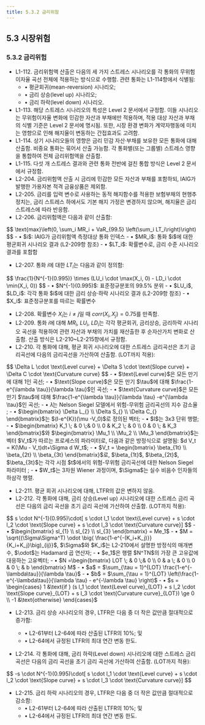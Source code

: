 ```yaml
---
title: 5.3.2 금리위험
---
```

## 5.3 시장위험
### 5.3.2 금리위험

- L1-112. 금리위험액 산출은 다음의 세 가지 스트레스 시나리오를 각 통화의 무위험이자율 곡선 전체에 적용하는 방식으로 수행함. 관련 통화는 L1-114항에서 식별됨:
  - • 평균회귀(mean-reversion) 시나리오;
  - • 금리 상승(level up) 시나리오;
  - • 금리 하락(level down) 시나리오.
- L1-113. 해당 스트레스 시나리오의 특성은 Level 2 문서에서 규정함. 이들 시나리오는 무위험이자율 변화에 민감한 자산과 부채에만 적용하며, 적용 대상 자산과 부채의 식별 기준은 Level 2 문서에 명시됨. 또한, 시장 환경 변화가 계약자행동에 미치는 영향으로 인해 해지율이 변동하는 간접효과도 고려함.
- L1-114. 상기 시나리오들의 영향은 금리 민감 자산·부채를 보유한 모든 통화에 대해 산출함. 비중요 통화는 묶어서 산출 가능함. 각 통화별(또는 그룹별) 스트레스 영향을 통합하여 전체 금리위험액을 산출함.
- L1-115. 다섯 개 스트레스 결과와 관련 통화 전반에 걸친 통합 방식은 Level 2 문서에서 규정함.
- L2-204. 금리위험액 산출 시 금리에 민감한 모든 자산과 부채를 포함하되, IAIG가 발행한 가용자본 적격 금융상품은 제외함.
- L2-205. 금리를 입력 변수로 사용하는 동적 해지함수를 적용한 보험부채의 현행추정치는, 금리 스트레스 하에서도 기본 해지 가정은 변경하지 않으며, 해지율은 금리 스트레스에 따라 반응함.
- L2-206. 금리위험액은 다음과 같이 산출함:
<GMath title="금리위험액">
$$
\text{max}\left(0, \sum_i MR_i + VaR_{99.5} \left(\sum_i LT_i\right)\right)
$$
</GMath>
<GCmt>
- • $i$: IAIG가 금리위험액 측정대상 통화 인덱스
- • $MR_i$: 통화 $i$에 대한 평균회귀 시나리오 결과 (L2-209항 참조)  
- • $LT_i$: 확률변수로, 금리 수준 시나리오 결과를 포함함
</GCmt>

- L2-207. 통화 $i$에 대한 $LT_i$는 다음과 같이 정의함:
<GMath title ="LT">
$$
\frac{1}{N^{-1}(0.995)} \times (LU_i \cdot \max(X_i, 0) - LD_i \cdot \min(X_i, 0))
$$
</GMath>
<GCmt>
- • $N^{-1}(0.995)$: 표준정규분포의 99.5% 분위  
- • $LU_i$, $LD_i$: 각각 통화 $i$에 대한 금리 상승·하락 시나리오 결과 (L2-209항 참조)  
- • $X_i$: 표준정규분포를 따르는 확률변수
</GCmt>

- L2-208. 확률변수 $X_i$는 $i \ne j$일 때 $corr(X_i, X_j) = 0.75$를 만족함.
- L2-209. 통화 $i$에 대해 $MR_i$, $LU_i$, $LD_i$는 각각 평균회귀, 금리상승, 금리하락 시나리오 곡선을 적용하여 관련 자산과 부채의 가치를 재산출한 후 순자산가치 변화로 산출함. 산출 방식은 L2-210~L2-215항에서 규정함.
- L2-210. 각 통화에 대해, 평균 회귀 시나리오에 대한 스트레스 금리곡선은 초기 금리곡선에 다음의 금리곡선을 가산하여 산출함. (LOT까지 적용):
<GMath title="평균 회귀 시나리오 금리곡선">
$$
\Delta L \cdot \text{Level curve} + \Delta S \cdot \text{Slope curve} + \Delta C \cdot \text{Curvature curve}  
$$
</GMath>
<GCmt>
- • $\text{Level curve}$은 모든 만기에 대해 1인 곡선;
- • $\text{Slope curve}$은 모든 만기 $\tau$에 대해 $\frac{1-e^{\lambda \tau}}{\lambda \tau}$인 곡선;
- • $\text{Curvature curve}$은 모든 만기 $\tau$에 대해 $\frac{1-e^{\lambda \tau}}{\lambda \tau} -e^{\lambda \tau}$인 곡선;
- • 𝜆는 Nelson Siegel 모델에서 위험-무위험 금리곡선의 지수 감소율 <GTooltipIcon desc="Diebold, F.X. and Li, C (2006) Forecasting the Term Structure of Government Bond Yields in Journal of Econometrics, 130, 337-364"/>;
- • $\begin{bmatrix}
        \Delta L_{} \\
        \Delta S_{} \\
        \Delta C_{}
    \end{bmatrix}$는 $(I-e^{K})(\mu -V_0)$로 정의된 벡터;
- • $I$는 3x3 단위 행렬;
- • $\begin{bmatrix}
        K_1 \; & 0 \;& 0 \\
        0 & K_2  \; & 0 \\
        0 & 0 \; & K_3
      \end{bmatrix}$와 $\begin{bmatrix}
        \Mu_1 \\
        \Mu_2 \\
        \Mu_3
    \end{bmatrix}$는 벡터 $V_t$가 따르는 프로세스의 파라미터로, 다음과 같은 방정식으로 설명됨: $d V_t = K(\Mu - V_t)dt+\Sigma d W_t$;
- • $V_t = \begin{bmatrix}
        \beta_{1t} \\
        \beta_{2t} \\
        \beta_{3t}
    \end{bmatrix}$로, $\beta_{1t}$, $\beta_{2t}$, $\beta_{3t}$는 각각 시점 $t$에서의 위험-무위험 금리곡선에 대한 Nelson Siegel 파라미터 <GTooltipIcon desc="Diebold, F.X. and Li, C (2006) Forecasting the Term Structure of Government Bond Yields in Journal of Econometrics, 130, 337-364"/>;
- • $W_t$는 3차원 Wiener 과정이며, $\Sigma$는 실수 비음수 인자들의 하삼각 행렬.
</GCmt>

- L2-211. 평균 회귀 시나리오에 대해, LTFR의 값은 변하지 않음.
- L2-212. 각 통화에 대해, 금리 상승(Level up) 시나리오에 대한 스트레스 금리 곡선은 다음의 금리 곡선을 초기 금리 곡선에 가산하여 산출함. (LOT까지 적용):

<GMath title ="금리 상승 시나리오 금리 곡선">
$$
s \cdot N^{-1}(0.995)\cdot[ s \cdot l_1 \cdot \text{Level curve} + s \cdot l_2 \cdot \text{Slope curve} + s \cdot l_3 \cdot \text{Curvature curve}]  
$$
</GMath>
<GCmt>
- • $\begin{bmatrix}
        sl_{1} \\
        sl_{2} \\
        sl_{3}
    \end{bmatrix} = Me_1$  
- • $M = \sqrt{(\Sigma\Sigma^T) \odot \big( \frac{1-e^{-(K_i+K_j)}}{K_i+K_j}\big)_{ij}}$, $\Sigma$와 $K_i$는 L2-210에서 설명한 방정식의 매개변수, $\odot$는 Hadamard 곱 연산자;
- • $e_1$은 행렬 $N^TN$의 가장 큰 고유값에 대응하는 고유벡터;
- • $N =\begin{bmatrix}
      LOT \; & 0 \;& 0 \\
      0 & a  \; & 0 \\
      0 & 0 \; & b
  \end{bmatrix} M$
- • $a$ = $\sum_{\tau = 1}^{LOT} \frac{1-e^{-\lambda\tau}}{\lambda \tau}$
- • $b$ = $\sum_{\tau = 1}^{LOT} \left(\frac{1-e^{-\lambda\tau}}{\lambda \tau} - e^{-\lambda \tau} \right)$
- • $s = \begin{cases}
   1 &\text{if } (s l_1 \cdot \text{Level curve}_{LOT} + s l_2 \cdot \text{Slope curve}_{LOT} + s l_3 \cdot \text{Curvature curve}_{LOT}) \ge 0 \\
   -1 &\text{otherwise} 
\end{cases}$
</GCmt>

- L2-213. 금리 상승 시나리오의 경우, LTFR은 다음 중 더 작은 값만큼 절대적으로 증가함:
  - • L2-61부터 L2-64에 따라 산출된 LTFR의 10%; 및
  - • L2-64에서 규정된 LTFR의 최대 연간 변동 한도.

- L2-214. 각 통화에 대해, 금리 하락(Level down) 시나리오에 대한 스트레스 금리 곡선은 다음의 금리 곡선을 초기 금리 곡선에 가산하여 산출함. (LOT까지 적용):
<GMath title ="금리 하락 시나리오에 대한 스트레스 금리 곡선">
$$
  -s \cdot N^{-1}(0.995)\cdot[ s \cdot l_1 \cdot \text{Level curve} + s \cdot l_2 \cdot \text{Slope curve} + s \cdot l_3 \cdot \text{Curvature curve}]  
$$
</GMath>

- L2-215. 금리 하락 시나리오의 경우, LTFR은 다음 중 더 작은 값만큼 절대적으로 감소함:
  - • L2-61부터 L2-64에 따라 산출된 LTFR의 10%; 및
  - • L2-64에서 규정된 LTFR의 최대 연간 변동 한도.
